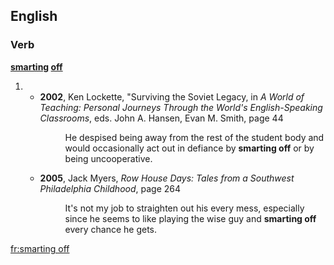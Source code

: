 ==English==
===Verb===
'''[[smarting]] [[off]]'''
#{{present participle of|smart off}}
#*'''2002''', Ken Lockette, "Surviving the Soviet Legacy, in ''A World of Teaching: Personal Journeys Through the World's English-Speaking Classrooms'', eds. John A. Hansen, Evan M. Smith, page 44
#*:He despised being away from the rest of the student body and would occasionally act out in defiance by '''smarting off''' or by being uncooperative.
#*'''2005''', Jack Myers, ''Row House Days: Tales from a Southwest Philadelphia Childhood'', page 264
#*:It's not my job to straighten out his every mess, especially since he seems to like playing the wise guy and '''smarting off''' every chance he gets.

[[fr:smarting off]]